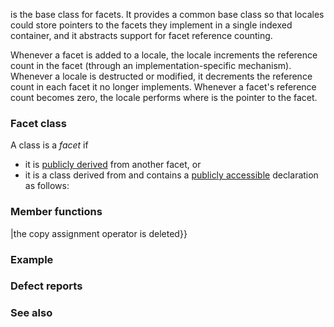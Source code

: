 {{cpp/locale/locale/title|facet}}
{{cpp/locale/locale/navbar}}
{{dcl begin}}
{{dcl header|locale}}
{{dcl|1=
class locale::facet;
}}
{{dcl end}}

{{tt|std::locale::facet}} is the base class for facets. It provides a common base class so that locales could store pointers to the facets they implement in a single indexed container, and it abstracts support for facet reference counting.

Whenever a facet is added to a locale, the locale increments the reference count in the facet (through an implementation-specific mechanism). Whenever a locale is destructed or modified, it decrements the reference count in each facet it no longer implements. Whenever a facet's reference count becomes zero, the locale performs {{c|delete static_cast&lt;std::locale::facet*&gt;(f);}} where {{c|f}} is the pointer to the facet.

===Facet class===
A class is a ''facet'' if
* it is [[cpp/language/derived class#Public inheritance|publicly derived]] from another facet, or
* it is a class derived from {{tt|std::locale::facet}} and contains a [[cpp/language/access#Public member access|publicly accessible]] declaration as follows:
{{cc|static ::std::locale::id id;}}

===Member functions===
{{dsc begin}}
{{dsc prot mem ctor|cpp/locale/locale/facet/facet|constructs a new facet with specified reference count}}
{{dsc prot mem fun|nolink=true|operator{{=}}|the copy assignment operator is deleted}}
{{dsc prot mem vdtor|nolink=true|the destructor is protected virtual}}
{{dsc end}}

===Example===
{{example}}

===Defect reports===
{{dr list begin}}
{{dr list item|wg=lwg|dr=2694|std=C++98|before=the definition of 'facet' was removed by the resolution of {{lwg|436}}|after=added the definition back}}
{{dr list end}}

===See also===
{{dsc begin}}
{{dsc inc|cpp/locale/locale/dsc id}}
{{dsc end}}

{{langlinks|de|es|fr|it|ja|pt|ru|zh}}